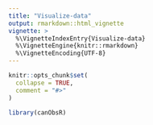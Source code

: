 ```yaml
---
title: "Visualize-data"
output: rmarkdown::html_vignette
vignette: >
  %\VignetteIndexEntry{Visualize-data}
  %\VignetteEngine{knitr::rmarkdown}
  %\VignetteEncoding{UTF-8}
---
```


```r
knitr::opts_chunk$set(
  collapse = TRUE,
  comment = "#>"
)
```

```r
library(canObsR)
```

